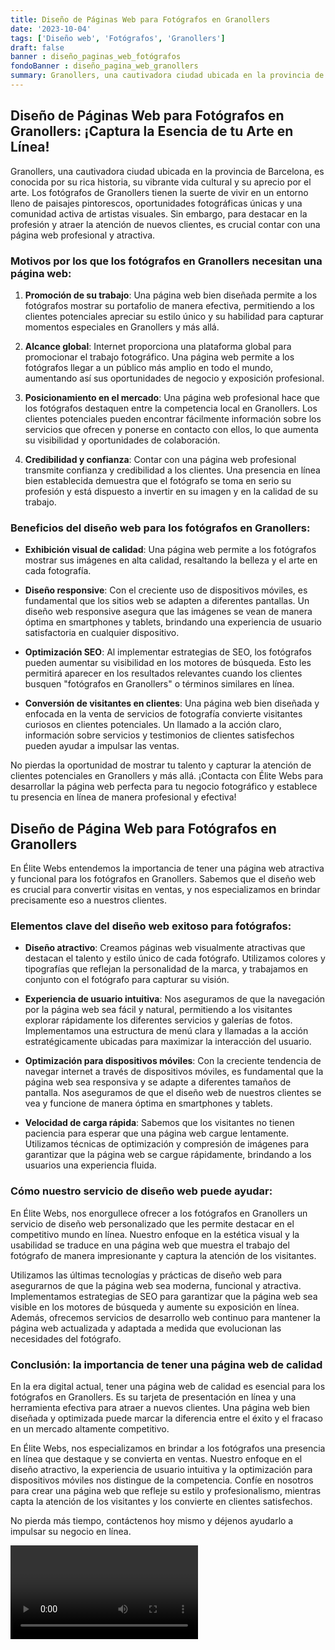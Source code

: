```yaml
---
title: Diseño de Páginas Web para Fotógrafos en Granollers
date: '2023-10-04'
tags: ['Diseño web', 'Fotógrafos', 'Granollers']
draft: false
banner : diseño_paginas_web_fotógrafos
fondoBanner : diseño_pagina_web_granollers
summary: Granollers, una cautivadora ciudad ubicada en la provincia de Barcelona, es conocida por su rica historia, su vibrante vida cultural y su aprecio por el arte. Los fotógrafos de Granollers tienen la suerte de vivir en un entorno lleno de paisajes pintorescos, oportunidades fotográficas únicas y una comunidad activa de artistas visuales. Sin embargo, para destacar en la profesión y atraer la atención de nuevos clientes, es crucial contar con una página web profesional y atractiva.
---
```


## Diseño de Páginas Web para Fotógrafos en Granollers: ¡Captura la Esencia de tu Arte en Línea!

Granollers, una cautivadora ciudad ubicada en la provincia de Barcelona, es conocida por su rica historia, su vibrante vida cultural y su aprecio por el arte. Los fotógrafos de Granollers tienen la suerte de vivir en un entorno lleno de paisajes pintorescos, oportunidades fotográficas únicas y una comunidad activa de artistas visuales. Sin embargo, para destacar en la profesión y atraer la atención de nuevos clientes, es crucial contar con una página web profesional y atractiva.

### Motivos por los que los fotógrafos en Granollers necesitan una página web:

1. **Promoción de su trabajo**: Una página web bien diseñada permite a los fotógrafos mostrar su portafolio de manera efectiva, permitiendo a los clientes potenciales apreciar su estilo único y su habilidad para capturar momentos especiales en Granollers y más allá.

2. **Alcance global**: Internet proporciona una plataforma global para promocionar el trabajo fotográfico. Una página web permite a los fotógrafos llegar a un público más amplio en todo el mundo, aumentando así sus oportunidades de negocio y exposición profesional.

3. **Posicionamiento en el mercado**: Una página web profesional hace que los fotógrafos destaquen entre la competencia local en Granollers. Los clientes potenciales pueden encontrar fácilmente información sobre los servicios que ofrecen y ponerse en contacto con ellos, lo que aumenta su visibilidad y oportunidades de colaboración.

4. **Credibilidad y confianza**: Contar con una página web profesional transmite confianza y credibilidad a los clientes. Una presencia en línea bien establecida demuestra que el fotógrafo se toma en serio su profesión y está dispuesto a invertir en su imagen y en la calidad de su trabajo.

### Beneficios del diseño web para los fotógrafos en Granollers:

- **Exhibición visual de calidad**: Una página web permite a los fotógrafos mostrar sus imágenes en alta calidad, resaltando la belleza y el arte en cada fotografía.

- **Diseño responsive**: Con el creciente uso de dispositivos móviles, es fundamental que los sitios web se adapten a diferentes pantallas. Un diseño web responsive asegura que las imágenes se vean de manera óptima en smartphones y tablets, brindando una experiencia de usuario satisfactoria en cualquier dispositivo.

- **Optimización SEO**: Al implementar estrategias de SEO, los fotógrafos pueden aumentar su visibilidad en los motores de búsqueda. Esto les permitirá aparecer en los resultados relevantes cuando los clientes busquen "fotógrafos en Granollers" o términos similares en línea.

- **Conversión de visitantes en clientes**: Una página web bien diseñada y enfocada en la venta de servicios de fotografía convierte visitantes curiosos en clientes potenciales. Un llamado a la acción claro, información sobre servicios y testimonios de clientes satisfechos pueden ayudar a impulsar las ventas.

No pierdas la oportunidad de mostrar tu talento y capturar la atención de clientes potenciales en Granollers y más allá. ¡Contacta con Élite Webs para desarrollar la página web perfecta para tu negocio fotográfico y establece tu presencia en línea de manera profesional y efectiva!

<GifSeo />

<Cta />

## Diseño de Página Web para Fotógrafos en Granollers

En Élite Webs entendemos la importancia de tener una página web atractiva y funcional para los fotógrafos en Granollers. Sabemos que el diseño web es crucial para convertir visitas en ventas, y nos especializamos en brindar precisamente eso a nuestros clientes.

### Elementos clave del diseño web exitoso para fotógrafos:

- **Diseño atractivo**: Creamos páginas web visualmente atractivas que destacan el talento y estilo único de cada fotógrafo. Utilizamos colores y tipografías que reflejan la personalidad de la marca, y trabajamos en conjunto con el fotógrafo para capturar su visión.

- **Experiencia de usuario intuitiva**: Nos aseguramos de que la navegación por la página web sea fácil y natural, permitiendo a los visitantes explorar rápidamente los diferentes servicios y galerías de fotos. Implementamos una estructura de menú clara y llamadas a la acción estratégicamente ubicadas para maximizar la interacción del usuario.

- **Optimización para dispositivos móviles**: Con la creciente tendencia de navegar internet a través de dispositivos móviles, es fundamental que la página web sea responsiva y se adapte a diferentes tamaños de pantalla. Nos aseguramos de que el diseño web de nuestros clientes se vea y funcione de manera óptima en smartphones y tablets.

- **Velocidad de carga rápida**: Sabemos que los visitantes no tienen paciencia para esperar que una página web cargue lentamente. Utilizamos técnicas de optimización y compresión de imágenes para garantizar que la página web se cargue rápidamente, brindando a los usuarios una experiencia fluida.

### Cómo nuestro servicio de diseño web puede ayudar:

En Élite Webs, nos enorgullece ofrecer a los fotógrafos en Granollers un servicio de diseño web personalizado que les permite destacar en el competitivo mundo en línea. Nuestro enfoque en la estética visual y la usabilidad se traduce en una página web que muestra el trabajo del fotógrafo de manera impresionante y captura la atención de los visitantes.

Utilizamos las últimas tecnologías y prácticas de diseño web para asegurarnos de que la página web sea moderna, funcional y atractiva. Implementamos estrategias de SEO para garantizar que la página web sea visible en los motores de búsqueda y aumente su exposición en línea. Además, ofrecemos servicios de desarrollo web continuo para mantener la página web actualizada y adaptada a medida que evolucionan las necesidades del fotógrafo.

### Conclusión: la importancia de tener una página web de calidad

En la era digital actual, tener una página web de calidad es esencial para los fotógrafos en Granollers. Es su tarjeta de presentación en línea y una herramienta efectiva para atraer a nuevos clientes. Una página web bien diseñada y optimizada puede marcar la diferencia entre el éxito y el fracaso en un mercado altamente competitivo.

En Élite Webs, nos especializamos en brindar a los fotógrafos una presencia en línea que destaque y se convierta en ventas. Nuestro enfoque en el diseño atractivo, la experiencia de usuario intuitiva y la optimización para dispositivos móviles nos distingue de la competencia. Confíe en nosotros para crear una página web que refleje su estilo y profesionalismo, mientras capta la atención de los visitantes y los convierte en clientes satisfechos.

No pierda más tiempo, contáctenos hoy mismo y déjenos ayudarlo a impulsar su negocio en línea.

<Video />

<CtaBot job='Fotógrafos' city='Granollers'/>

<Gmaps query='Granollers+españa+maps' />
